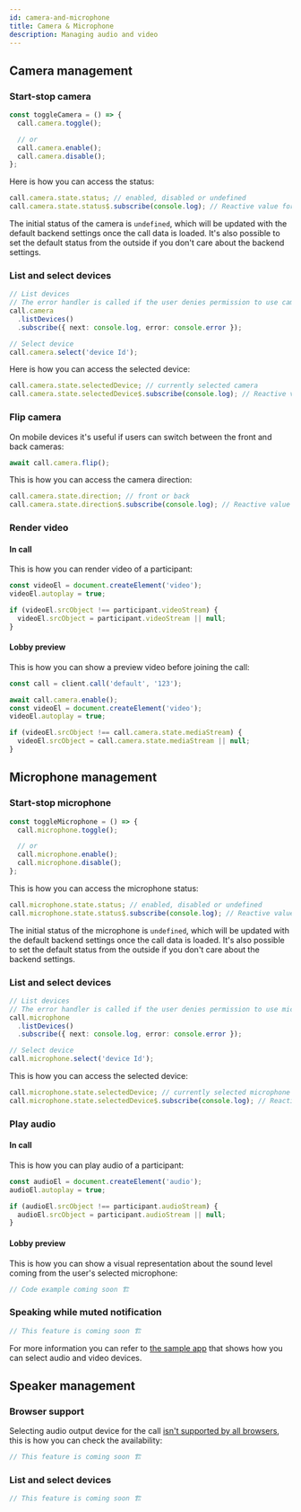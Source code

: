 ```yaml
---
id: camera-and-microphone
title: Camera & Microphone
description: Managing audio and video
---
```


## Camera management

### Start-stop camera

```typescript
const toggleCamera = () => {
  call.camera.toggle();

  // or
  call.camera.enable();
  call.camera.disable();
};
```

Here is how you can access the status:

```typescript
call.camera.state.status; // enabled, disabled or undefined
call.camera.state.status$.subscribe(console.log); // Reactive value for status, you can subscribe to changes
```

The initial status of the camera is `undefined`, which will be updated with the default backend settings once the call data is loaded.
It's also possible to set the default status from the outside if you don't care about the backend settings.

### List and select devices

```typescript
// List devices
// The error handler is called if the user denies permission to use camera
call.camera
  .listDevices()
  .subscribe({ next: console.log, error: console.error });

// Select device
call.camera.select('device Id');
```

Here is how you can access the selected device:

```typescript
call.camera.state.selectedDevice; // currently selected camera
call.camera.state.selectedDevice$.subscribe(console.log); // Reactive value for selected device, you can subscribe to changes
```

### Flip camera

On mobile devices it's useful if users can switch between the front and back cameras:

```typescript
await call.camera.flip();
```

This is how you can access the camera direction:

```typescript
call.camera.state.direction; // front or back
call.camera.state.direction$.subscribe(console.log); // Reactive value for direction, you can subscribe to changes
```

### Render video

#### In call

This is how you can render video of a participant:

```typescript
const videoEl = document.createElement('video');
videoEl.autoplay = true;

if (videoEl.srcObject !== participant.videoStream) {
  videoEl.srcObject = participant.videoStream || null;
}
```

#### Lobby preview

This is how you can show a preview video before joining the call:

```typescript
const call = client.call('default', '123');

await call.camera.enable();
const videoEl = document.createElement('video');
videoEl.autoplay = true;

if (videoEl.srcObject !== call.camera.state.mediaStream) {
  videoEl.srcObject = call.camera.state.mediaStream || null;
}
```

## Microphone management

### Start-stop microphone

```typescript
const toggleMicrophone = () => {
  call.microphone.toggle();

  // or
  call.microphone.enable();
  call.microphone.disable();
};
```

This is how you can access the microphone status:

```typescript
call.microphone.state.status; // enabled, disabled or undefined
call.microphone.state.status$.subscribe(console.log); // Reactive value for status, you can subscribe to changes
```

The initial status of the microphone is `undefined`, which will be updated with the default backend settings once the call data is loaded.
It's also possible to set the default status from the outside if you don't care about the backend settings.

### List and select devices

```typescript
// List devices
// The error handler is called if the user denies permission to use microphone
call.microphone
  .listDevices()
  .subscribe({ next: console.log, error: console.error });

// Select device
call.microphone.select('device Id');
```

This is how you can access the selected device:

```typescript
call.microphone.state.selectedDevice; // currently selected microphone
call.microphone.state.selectedDevice$.subscribe(console.log); // Reactive value for selected device, you can subscribe to changes
```

### Play audio

#### In call

This is how you can play audio of a participant:

```typescript
const audioEl = document.createElement('audio');
audioEl.autoplay = true;

if (audioEl.srcObject !== participant.audioStream) {
  audioEl.srcObject = participant.audioStream || null;
}
```

#### Lobby preview

This is how you can show a visual representation about the sound level coming from the user's selected microphone:

```typescript
// Code example coming soon 🏗️
```

### Speaking while muted notification

```typescript
// This feature is coming soon 🏗️
```

For more information you can refer to [the sample app](https://github.com/GetStream/stream-video-js/tree/main/sample-apps/client/ts-quickstart) that shows how you can select audio and video devices.

## Speaker management

### Browser support

Selecting audio output device for the call [isn't supported by all browsers](https://developer.mozilla.org/en-US/docs/Web/API/HTMLMediaElement/sinkId), this is how you can check the availability:

```typescript
// This feature is coming soon 🏗️
```

### List and select devices

```typescript
// This feature is coming soon 🏗️
```
